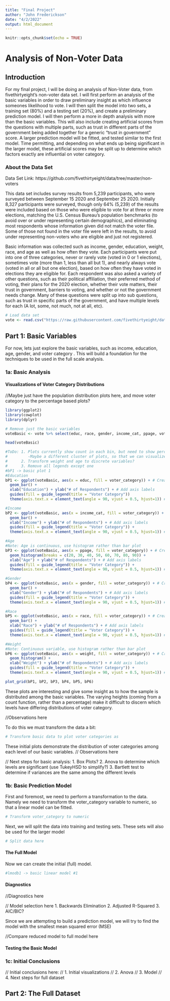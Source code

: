 ```yaml
---
title: "Final Project"
author: "John Frederickson"
date: "4/2/2022"
output: html_document
---
```


```r
knitr::opts_chunk$set(echo = TRUE)
```

# Analysis of Non-Voter Data

## Introduction

For my final project, I will be doing an analysis of Non-Voter data, from fivethirtyeight's non-voter data set. I will first perform an analysis of the basic variables in order to draw preliminary insight as which influence someones likelihood to vote. I will then split the model into two sets, a training set (80%) and a testing set (20%), and create a preliminary prediction model. I will then perform a more in depth analysis with more than the basic variables. This will also include creating artificial scores from the questions with multiple parts, such as trust in different parts of the government being added together for a generic "trust in government" score. A larger prediction model will be fitted, and tested similar to the first model. Time permitting, and depending on what ends up being significant in the larger model, these artificial scores may be split up to determine which factors exactly are influential on voter category. 

### About the Data Set

Data Set Link: https://github.com/fivethirtyeight/data/tree/master/non-voters

This data set includes survey results from 5,239 participants, who were surveyed between September 15 2020 and September 25 2020. Initially 8,327 participants were surveyed, though only 64% (5,239) of the results were included based on those who were eligible to vote for at three or more elections, matching the U.S. Census Bureau's population benchmarks (to avoid over or under representing certain demographics), and eliminating most respondents whose information given did not match the voter file. Some of those not found in the voter file were left in the results, to avoid under representing non-voters who are eligible and just not registered.

Basic information was collected such as income, gender, education, weight, race, and age as well as how often they vote. Each participants were put into one of three categories, never or rarely vote (voted in 0 or 1 elections), sometimes vote (more than 1, less than all but 1), and nearly always vote (voted in all or all but one election), based on how often they have voted in elections they are eligible for. Each respondent was also asked a variety of other questions, such as their political affiliation, their preferred method of voting, their plans for the 2020 election, whether their vote matters, their trust in government, barriers to voting, and whether or not the government needs change. Many of these questions were split up into sub questions, such as trust in specific parts of the government, and have multiple levels for each (A lot, some, not much, not at all, etc). 

```r
# Load data set
vote <- read.csv("https://raw.githubusercontent.com/fivethirtyeight/data/master/non-voters/nonvoters_data.csv")
```

## Part 1: Basic Variables

For now, lets just explore the basic variables, such as income, education, age, gender, and voter category . This will build a foundation for the techniques to be used in the full scale analysis. 

### 1a: Basic Analysis

#### Visualizations of Voter Category Distributions
//Maybe just have the population distribution plots here, and move voter category to the percentage based plots?
```r
library(ggplot2)
library(cowplot)
library(dplyr)

# Remove just the basic variables
voteBasic <- vote %>% select(educ, race, gender, income_cat, ppage, voter_category, weight)

head(voteBasic)

#ToDo: 1. Plots currently show count in each bin, but need to show percentage
#         -Maybe a different cluster of plots, so that we can visualize the distribution of the population     across each bin?
#      2. Transform weight and age to discrete variables?
#      3. Remove all legends except one
#bP1 -> basic plot 1
#Education
bP1 <- ggplot(voteBasic, aes(x = educ, fill = voter_category)) + # Create basic Plot
  geom_bar() + 
  xlab("Education") + ylab("# of Respondents") + # Add axis labels
  guides(fill = guide_legend(title = "Voter Category"))
  theme(axis.text.x = element_text(angle = 90, vjust = 0.5, hjust=1)) # Rotate category labels 

#Income
bP2 <- ggplot(voteBasic, aes(x = income_cat, fill = voter_category)) + # Create basic Plot
  geom_bar() + 
  xlab("Income") + ylab("# of Respondents") + # Add axis labels
  guides(fill = guide_legend(title = "Voter Category")) + 
  theme(axis.text.x = element_text(angle = 90, vjust = 0.5, hjust=1)) # Rotate category labels

#Age
#Note: Age is continuous, use histogram rather than bar plot
bP3 <- ggplot(voteBasic, aes(x = ppage, fill = voter_category)) + # Create basic Plot
  geom_histogram(breaks = c(20, 30, 40, 50, 60, 70, 80, 90)) + 
  xlab("Age") + ylab("# of Respondents") + # Add axis labels
  guides(fill = guide_legend(title = "Voter Category")) + 
  theme(axis.text.x = element_text(angle = 90, vjust = 0.5, hjust=1)) # Rotate category labels

#Gender
bP4 <- ggplot(voteBasic, aes(x = gender, fill = voter_category)) + # Create basic Plot
  geom_bar() + 
  xlab("Gender") + ylab("# of Respondents") + # Add axis labels
  guides(fill = guide_legend(title = "Voter Category")) + 
  theme(axis.text.x = element_text(angle = 90, vjust = 0.5, hjust=1)) # Rotate category labels

#Race
bP5 <- ggplot(voteBasic, aes(x = race, fill = voter_category)) + # Create basic Plot
  geom_bar() + 
  xlab("Race") + ylab("# of Respondents") + # Add axis labels
  guides(fill = guide_legend(title = "Voter Category")) + 
  theme(axis.text.x = element_text(angle = 90, vjust = 0.5, hjust=1)) # Rotate category labels

#Weight
#Note: Continuous variable, use histogram rather than bar plot
bP6 <- ggplot(voteBasic, aes(x = weight, fill = voter_category)) + # Create basic Plot
  geom_histogram() + 
  xlab("Weight") + ylab("# of Respondents") + # Add axis labels
  guides(fill = guide_legend(title = "Voter Category")) + 
  theme(axis.text.x = element_text(angle = 90, vjust = 0.5, hjust=1)) # Rotate category labels

plot_grid(bP1, bP2, bP3, bP4, bP5, bP6)

```

These plots are interesting and give some insight as to how the sample is distributed among the basic variables. The varying heights (coming from a count function, rather than a percentage) make it difficult to discern which levels have differing distributions of voter category.

//Observations here

To do this we must transform the data a bit:
```r
# Transform basic data to plot voter categories as 
```


These initial plots demonstrate the distribution of voter categories among each level of our basic variables. 
// Observations here


// Next steps for basic analysis:
  1. Box Plots?
  2. Anova to determine which levels are significant (use TukeyHSD to simplify?)
  3. Bartlett test to determine if variances are the same among the different levels
  
### 1b: Basic Prediction Model

First and foremost, we need to perform a transformation to the data. Namely we need to transform the voter_category variable to numeric, so that a linear model can be fitted. 

```r
# Transform voter_category to numeric

```

Next, we will split the data into training and testing sets. These sets will also be used for the larger model

```r
# Split data here
```

#### The Full Model

Now we can create the initial (full) model.

```r
#lmodb1 -> basic linear model #1
```


#### Diagnostics
//Diagnostics here

// Model selection here
1. Backwards Elimination
2. Adjusted R-Squared
3. AIC/BIC?


Since we are attempting to build a prediction model, we will try to find the model with the smallest mean squared error (MSE)

//Compare reduced model to full model here

#### Testing the Basic Model

### 1c: Initial Conclusions

// Initial conclusions here:
//    1. Initial visualizations
//    2. Anova
//    3. Model
//    4. Next steps for full dataset

## Part 2: The Full Dataset




